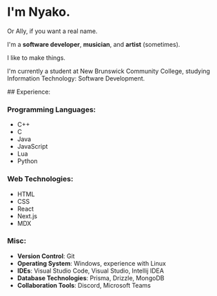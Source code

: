 
# I'm Nyako.

Or Ally, if you want a real name.

I'm a **software developer**, **musician**, and **artist** (sometimes).

I like to make things.

I'm currently a student at New Brunswick Community College, studying Information Technology: Software Development.

<div className={styles.experience}>
## Experience:

### Programming Languages:
- C++
- C
- Java
- JavaScript
- Lua
- Python

### Web Technologies:

- HTML
- CSS
- React
- Next.js
- MDX

### Misc:

- **Version Control**: Git
- **Operating System**: Windows, experience with Linux
- **IDEs**: Visual Studio Code, Visual Studio, Intellij IDEA
- **Database Technologies**: Prisma, Drizzle, MongoDB
- **Collaboration Tools**: Discord, Microsoft Teams

</div>